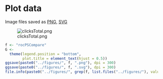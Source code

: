 # Plot data

Image files saved as [PNG](../figures/clicksTotal.png), [SVG](../figures/clicksTotal.svg)

![clicksTotal.png](../figures/clicksTotal.png)

```r
f <- "rocPSCompare"
G <- 
  theme(legend.position = "bottom",
        plot.title = element_text(hjust = 0.5))
ggsave(paste0("../figures/", f, ".png"), dpi = 300)
ggsave(paste0("../figures/", f, ".svg"), dpi = 300)
file.info(paste0("../figures/", grep(f, list.files("../figures/"), value = TRUE)))[c("size", "mtime")]
```

